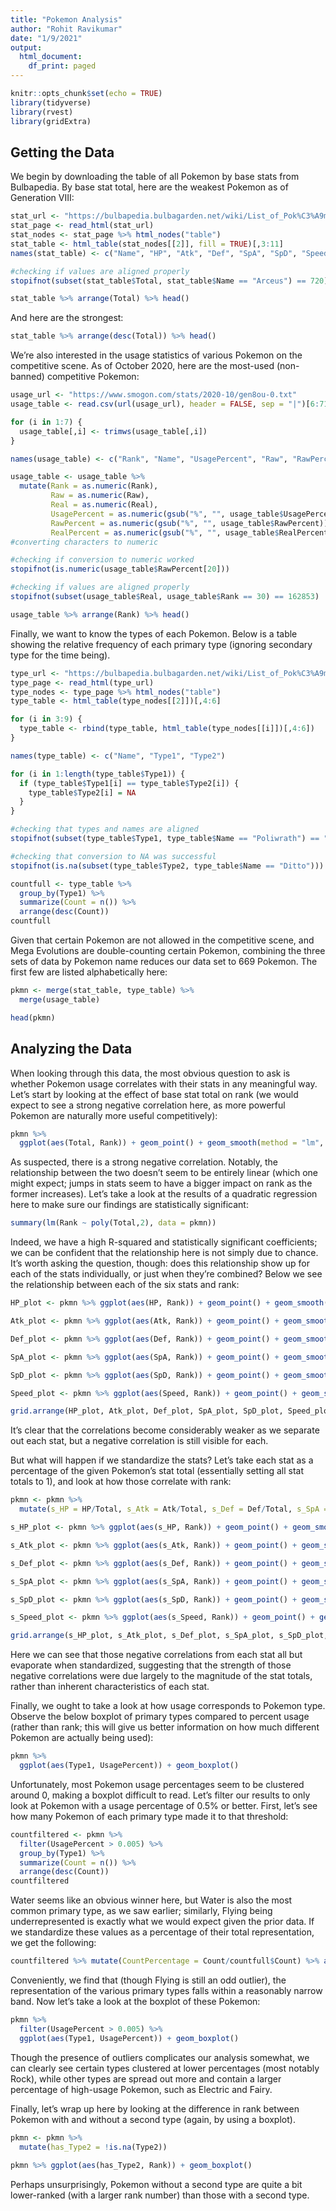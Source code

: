 ---
title: "Pokemon Analysis"
author: "Rohit Ravikumar"
date: "1/9/2021"
output: 
  html_document:
    df_print: paged
---

```{r setup, include=FALSE}
knitr::opts_chunk$set(echo = TRUE)
library(tidyverse)
library(rvest)
library(gridExtra)
```

## Getting the Data

We begin by downloading the table of all Pokemon by base stats from Bulbapedia. By base stat total, here are the weakest Pokemon as of Generation VIII:

<!-- Downloading and parsing the "stat" table -->
```{r get_stat, echo=FALSE}

stat_url <- "https://bulbapedia.bulbagarden.net/wiki/List_of_Pok%C3%A9mon_by_base_stats_(Generation_VIII-present)"
stat_page <- read_html(stat_url)
stat_nodes <- stat_page %>% html_nodes("table")
stat_table <- html_table(stat_nodes[[2]], fill = TRUE)[,3:11]
names(stat_table) <- c("Name", "HP", "Atk", "Def", "SpA", "SpD", "Speed", "Total", "Average")

#checking if values are aligned properly
stopifnot(subset(stat_table$Total, stat_table$Name == "Arceus") == 720) 

```

<!-- printing the table of weakest Pokemon -->
```{r table_weakest, echo=FALSE}

stat_table %>% arrange(Total) %>% head()

```

And here are the strongest:

<!-- printing the table of strongest Pokemon -->
```{r table_strongest, echo=FALSE}

stat_table %>% arrange(desc(Total)) %>% head()

```

We're also interested in the usage statistics of various Pokemon on the competitive scene. As of October 2020, here are the most-used (non-banned) competitive Pokemon:

<!-- Downloading and cleaning the "usage" table -->
```{r get_usage, echo=FALSE}

usage_url <- "https://www.smogon.com/stats/2020-10/gen8ou-0.txt"
usage_table <- read.csv(url(usage_url), header = FALSE, sep = "|")[6:715, 2:8]

for (i in 1:7) {
  usage_table[,i] <- trimws(usage_table[,i])
}

names(usage_table) <- c("Rank", "Name", "UsagePercent", "Raw", "RawPercent", "Real", "RealPercent")

usage_table <- usage_table %>% 
  mutate(Rank = as.numeric(Rank), 
         Raw = as.numeric(Raw), 
         Real = as.numeric(Real), 
         UsagePercent = as.numeric(gsub("%", "", usage_table$UsagePercent))/100, 
         RawPercent = as.numeric(gsub("%", "", usage_table$RawPercent))/100, 
         RealPercent = as.numeric(gsub("%", "", usage_table$RealPercent))/100) 
#converting characters to numeric

#checking if conversion to numeric worked
stopifnot(is.numeric(usage_table$RawPercent[20])) 

#checking if values are aligned properly
stopifnot(subset(usage_table$Real, usage_table$Rank == 30) == 162853) 

```

<!-- printing the table of most used Pokemon -->
```{r table_mostused, echo=FALSE}

usage_table %>% arrange(Rank) %>% head()

```

Finally, we want to know the types of each Pokemon. Below is a table showing the relative frequency of each primary type (ignoring secondary type for the time being).

<!-- Downloading, parsing, and merging the tables on Pokemon type -->
```{r get_type, echo = FALSE}

type_url <- "https://bulbapedia.bulbagarden.net/wiki/List_of_Pok%C3%A9mon_by_National_Pok%C3%A9dex_number"
type_page <- read_html(type_url)
type_nodes <- type_page %>% html_nodes("table")
type_table <- html_table(type_nodes[[2]])[,4:6]

for (i in 3:9) {
  type_table <- rbind(type_table, html_table(type_nodes[[i]])[,4:6])
}

names(type_table) <- c("Name", "Type1", "Type2")

for (i in 1:length(type_table$Type1)) {
  if (type_table$Type1[i] == type_table$Type2[i]) {
    type_table$Type2[i] = NA
  }
}

#checking that types and names are aligned
stopifnot(subset(type_table$Type1, type_table$Name == "Poliwrath") == "Water") 

#checking that conversion to NA was successful
stopifnot(is.na(subset(type_table$Type2, type_table$Name == "Ditto"))) 

```


<!-- Generating a table of Pokemon type frequency -->
```{r table_type, echo=FALSE, message = FALSE, warning = FALSE}

countfull <- type_table %>%
  group_by(Type1) %>% 
  summarize(Count = n()) %>% 
  arrange(desc(Count))
countfull

```

Given that certain Pokemon are not allowed in the competitive scene, and Mega Evolutions are double-counting certain Pokemon, combining the three sets of data by Pokemon name reduces our data set to 669 Pokemon. The first few are listed alphabetically here:

<!-- Merging the three tables, dropping any non-matching values by default -->
```{r merge_tables, echo=FALSE}

pkmn <- merge(stat_table, type_table) %>%
  merge(usage_table)

head(pkmn)

```

## Analyzing the Data

When looking through this data, the most obvious question to ask is whether Pokemon usage correlates with their stats in any meaningful way. Let's start by looking at the effect of base stat total on rank (we would expect to see a strong negative correlation here, as more powerful Pokemon are naturally more useful competitively):

<!-- Generating a scatterplot of total vs. rank -->
```{r bst_v_rank, echo=FALSE, message = FALSE, warning = FALSE}

pkmn %>%
  ggplot(aes(Total, Rank)) + geom_point() + geom_smooth(method = "lm", formula = y ~ poly(x,2)) + scale_y_continuous(limits = c(0, 750))

```

As suspected, there is a strong negative correlation. Notably, the relationship between the two doesn't seem to be entirely linear (which one might expect; jumps in stats seem to have a bigger impact on rank as the former increases). Let's take a look at the results of a quadratic regression here to make sure our findings are statistically significant:

<!-- Performing a polynomial regression on total against rank -->
```{r reg_bst_v_rank, echo=FALSE}

summary(lm(Rank ~ poly(Total,2), data = pkmn)) 

```

Indeed, we have a high R-squared and statistically significant coefficients; we can be confident that the relationship here is not simply due to chance. It's worth asking the question, though: does this relationship show up for each of the stats individually, or just when they're combined? Below we see the relationship between each of the six stats and rank:

<!-- Generating six scatterplots, one for each stat against rank -->
```{r six_stats_v_rank, echo=FALSE, message = FALSE, warning = FALSE}

HP_plot <- pkmn %>% ggplot(aes(HP, Rank)) + geom_point() + geom_smooth(method = "lm", formula = y ~ x) + scale_y_continuous(limits = c(0, 750))

Atk_plot <- pkmn %>% ggplot(aes(Atk, Rank)) + geom_point() + geom_smooth(method = "lm", formula = y ~ x) + scale_y_continuous(limits = c(0, 750))

Def_plot <- pkmn %>% ggplot(aes(Def, Rank)) + geom_point() + geom_smooth(method = "lm", formula = y ~ x) + scale_y_continuous(limits = c(0, 750))

SpA_plot <- pkmn %>% ggplot(aes(SpA, Rank)) + geom_point() + geom_smooth(method = "lm", formula = y ~ x) + scale_y_continuous(limits = c(0, 750))

SpD_plot <- pkmn %>% ggplot(aes(SpD, Rank)) + geom_point() + geom_smooth(method = "lm", formula = y ~ x) + scale_y_continuous(limits = c(0, 750))

Speed_plot <- pkmn %>% ggplot(aes(Speed, Rank)) + geom_point() + geom_smooth(method = "lm", formula = y ~ x) + scale_y_continuous(limits = c(0, 750))

grid.arrange(HP_plot, Atk_plot, Def_plot, SpA_plot, SpD_plot, Speed_plot, nrow = 2) #tiling the six plots into two rows

```

It's clear that the correlations become considerably weaker as we separate out each stat, but a negative correlation is still visible for each.

But what will happen if we standardize the stats? Let's take each stat as a percentage of the given Pokemon's stat total (essentially setting all stat totals to 1), and look at how those correlate with rank:

<!-- Generate six new standardized variables, create plots, and tile the plots -->
```{r standardize_stats, echo=FALSE, message = FALSE, warning = FALSE}

pkmn <- pkmn %>% 
  mutate(s_HP = HP/Total, s_Atk = Atk/Total, s_Def = Def/Total, s_SpA = SpA/Total, s_SpD = SpD/Total, s_Speed = Speed/Total)

s_HP_plot <- pkmn %>% ggplot(aes(s_HP, Rank)) + geom_point() + geom_smooth(method = "lm", formula = y ~ x) + scale_y_continuous(limits = c(0, 750))

s_Atk_plot <- pkmn %>% ggplot(aes(s_Atk, Rank)) + geom_point() + geom_smooth(method = "lm", formula = y ~ x) + scale_y_continuous(limits = c(0, 750))

s_Def_plot <- pkmn %>% ggplot(aes(s_Def, Rank)) + geom_point() + geom_smooth(method = "lm", formula = y ~ x) + scale_y_continuous(limits = c(0, 750))

s_SpA_plot <- pkmn %>% ggplot(aes(s_SpA, Rank)) + geom_point() + geom_smooth(method = "lm", formula = y ~ x) + scale_y_continuous(limits = c(0, 750))

s_SpD_plot <- pkmn %>% ggplot(aes(s_SpD, Rank)) + geom_point() + geom_smooth(method = "lm", formula = y ~ x) + scale_y_continuous(limits = c(0, 750))

s_Speed_plot <- pkmn %>% ggplot(aes(s_Speed, Rank)) + geom_point() + geom_smooth(method = "lm", formula = y ~ x) + scale_y_continuous(limits = c(0, 750))

grid.arrange(s_HP_plot, s_Atk_plot, s_Def_plot, s_SpA_plot, s_SpD_plot, s_Speed_plot, nrow = 2) #tiling the six plots into two rows

```

Here we can see that those negative correlations from each stat all but evaporate when standardized, suggesting that the strength of those negative correlations were due largely to the magnitude of the stat totals, rather than inherent characteristics of each stat.

Finally, we ought to take a look at how usage corresponds to Pokemon type. Observe the below boxplot of primary types compared to percent usage (rather than rank; this will give us better information on how much different Pokemon are actually being used):

<!-- Generate a boxplot looking at the usage percentage of each type -->
```{r type_boxplot, echo=FALSE}

pkmn %>% 
  ggplot(aes(Type1, UsagePercent)) + geom_boxplot()

```

Unfortunately, most Pokemon usage percentages seem to be clustered around 0, making a boxplot difficult to read. Let's filter our results to only look at Pokemon with a usage percentage of 0.5% or better. First, let's see how many Pokemon of each primary type made it to that threshold:

<!-- Generate an aggregated table by type of how many Pokemon have 0.5% or higher usage -->
```{r count_over_threshold, echo=FALSE, message=FALSE, warning=FALSE}

countfiltered <- pkmn %>%
  filter(UsagePercent > 0.005) %>%
  group_by(Type1) %>%
  summarize(Count = n()) %>%
  arrange(desc(Count))
countfiltered

```

Water seems like an obvious winner here, but Water is also the most common primary type, as we saw earlier; similarly, Flying being underrepresented is exactly what we would expect given the prior data. If we standardize these values as a percentage of their total representation, we get the following:

<!-- Take the above table and divide each value by the total number of Pokemon in that type (from the earlier table counting them all up) -->
```{r over_threshold_as_percent, echo=FALSE, message=FALSE, warning=FALSE}

countfiltered %>% mutate(CountPercentage = Count/countfull$Count) %>% arrange(desc(CountPercentage))

```

Conveniently, we find that (though Flying is still an odd outlier), the representation of the various primary types falls within a reasonably narrow band. Now let's take a look at the boxplot of these Pokemon:

<!-- Generate the boxplot for usage percentage over 0.5% for all types -->
```{r filtered_boxplot, echo=FALSE}

pkmn %>% 
  filter(UsagePercent > 0.005) %>%
  ggplot(aes(Type1, UsagePercent)) + geom_boxplot()

```

Though the presence of outliers complicates our analysis somewhat, we can clearly see certain types clustered at lower percentages (most notably Rock), while other types are spread out more and contain a larger percentage of high-usage Pokemon, such as Electric and Fairy.

Finally, let's wrap up here by looking at the difference in rank between Pokemon with and without a second type (again, by using a boxplot).

<!-- Create a boolean variable for having a second type; create a boxplot of rank broken up by that variable -->
```{r boxplot_type2, echo=FALSE}

pkmn <- pkmn %>%
  mutate(has_Type2 = !is.na(Type2))
  
pkmn %>% ggplot(aes(has_Type2, Rank)) + geom_boxplot()

```

Perhaps unsurprisingly, Pokemon without a second type are quite a bit lower-ranked (with a larger rank number) than those with a second type. 